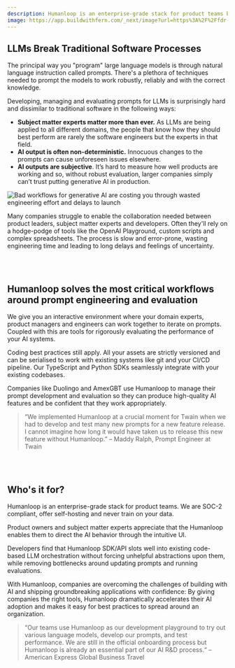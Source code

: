 ```yaml
---
description: Humanloop is an enterprise-grade stack for product teams building with large language models. We are SOC-2 compliant, offer self-hosting and never train on your data.
image: https://app.buildwithfern.com/_next/image?url=https%3A%2F%2Ffdr-prod-docs-files-public.s3.amazonaws.com%2Fhttps%3A%2F%2Fhumanloop.docs.buildwithfern.com%2F2024-05-30T22%3A44%3A51.828Z%2Fassets%2Fimages%2F5f4671a-Welcome_image.png&w=3840&q=75
---
```


## LLMs Break Traditional Software Processes

The principal way you "program" large language models is through natural language instruction called prompts. There's a plethora of techniques needed to prompt the models to work robustly, reliably and with the correct knowledge.

Developing, managing and evaluating prompts for LLMs is surprisingly hard and dissimilar to traditional software in the following ways:

- **Subject matter experts matter more than ever.** As LLMs are being applied to all different domains, the people that know how they should best perform are rarely the software engineers but the experts in that field.
- **AI output is often non-deterministic.** Innocuous changes to the prompts can cause unforeseen issues elsewhere.
- **AI outputs are subjective**. It’s hard to measure how well products are working and so, without robust evaluation, larger companies simply can’t trust putting generative AI in production.

<Frame caption="Bad workflows for generative AI are costing you through wasted engineering effort and delays to launch">

![Bad workflows for generative AI are costing you through wasted engineering effort and delays to launch](../../assets/images/480eff9-Screenshot_2024-04-04_at_21.02.28.png)

</Frame>

Many companies struggle to enable the collaboration needed between product leaders, subject matter experts and developers. Often they'll rely on a hodge-podge of tools like the OpenAI Playground, custom scripts and complex spreadsheets. The process is slow and error-prone, wasting engineering time and leading to long delays and feelings of uncertainty.

<br />

<br />

## Humanloop solves the most critical workflows around prompt engineering and evaluation

We give you an interactive environment where your domain experts, product managers and engineers can work together to iterate on prompts. Coupled with this are tools for rigorously evaluating the performance of your AI systems.

Coding best practices still apply. All your assets are strictly versioned and can be serialised to work with existing systems like git and your CI/CD pipeline. Our TypeScript and Python SDKs seamlessly integrate with your existing codebases.

Companies like Duolingo and AmexGBT use Humanloop to manage their prompt development and evaluation so they can produce high-quality AI features and be confident that they work appropriately.

> “We implemented Humanloop at a crucial moment for Twain when we had to develop and test many new prompts for a new feature release. I cannot imagine how long it would have taken us to release this new feature without Humanloop.” – Maddy Ralph, Prompt Engineer at Twain

<br />

<br />

## Who's it for?

Humanloop is an enterprise-grade stack for product teams. We are SOC-2 compliant, offer self-hosting and never train on your data.

Product owners and subject matter experts appreciate that the Humanloop enables them to direct the AI behavior through the intuitive UI.

Developers find that Humanloop SDK/API slots well into existing code-based LLM orchestration without forcing unhelpful abstractions upon them, while removing bottlenecks around updating prompts and running evaluations.

With Humanloop, companies are overcoming the challenges of building with AI and shipping groundbreaking applications with confidence: By giving companies the right tools, Humanloop dramatically accelerates their AI adoption and makes it easy for best practices to spread around an organization.

> “Our teams use Humanloop as our development playground to try out various language models, develop our prompts, and test performance. We are still in the official onboarding process but Humanloop is already an essential part of our AI R&D process.“ – American Express Global Business Travel
